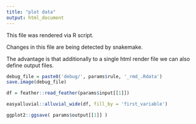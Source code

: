 ```yaml
---
title: "plot data"
output: html_document
---
```


This file was rendered via R script.

Changes in this file are being detected by snakemake.

The advantage is that additionally to a single html render file we can also define output files.

```r

debug_file = paste0('debug/', params$rule, '_rmd_.Rdata')
save.image(debug_file)

df = feather::read_feather(params$input[[1]])

easyalluvial::alluvial_wide(df, fill_by = 'first_variable')

ggplot2::ggsave( params$output[[1]] )
```

